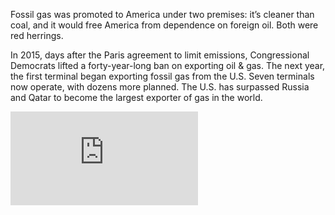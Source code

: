 Fossil gas was promoted to America under two premises: it’s cleaner than coal, and it would free America from dependence on foreign oil. Both were red herrings.

In 2015, days after the Paris agreement to limit emissions, Congressional Democrats lifted a forty-year-long ban on exporting oil & gas. The next year, the first terminal began exporting fossil gas from the U.S. Seven terminals now operate, with dozens more planned. The U.S. has surpassed Russia and Qatar to become the largest exporter of gas in the world.

<iframe
  title="The meteoric rise of U.S. LNG exports"
  aria-label="Interactive line chart"
  id="datawrapper-chart-b8TrF"
  src="https://datawrapper.dwcdn.net/b8TrF/1/"
  scrolling="no"
  frameBorder="0"
  width={609}
  height={496}
  className="invert my-8"
/>

What’s the process of exporting gas? After the gas is fracked, it enters pipelines crisscrossing the country; some leaks out during that process. It’s then loaded onto huge tanker ships at **export terminals**, which burn yet more fossil fuels to transport the fuel.

{/* The first large-scale L.N.G. exports began in 2016; Vladimir Putin provided a rationale for backing increased exports when he launched his attack on Ukraine in 2022 and turned down the gas tap for Europe. The U.S. and others met the challenge, exporting fifty-six billion cubic metres to the European Union last year; the Biden Administration has promised another fifty billion this winter. Projects like C.P.2, though, won’t be done for at least three years, by which time the geopolitical reasoning will presumably have faded, but the infrastructure will linger for decades. The U.S. has now surpassed Russia and Qatar to become the single largest exporter of L.N.G. in the world. */}
